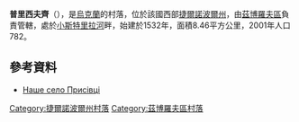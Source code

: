 {{coord|49|40|12|N|25|6|43|E|scale:30000|display=title}}

'''普里西夫齊'''（{{lang-uk|Присівці}}），是[[烏克蘭|烏克蘭]]的村落，位於該國西部[[捷爾諾波爾州|捷爾諾波爾州]]，由[[茲博羅夫區|茲博羅夫區]]負責管轄，處於[[小斯特里拉河|小斯特里拉河]]畔，始建於1532年，面積8.46平方公里，2001年人口782。

==參考資料==
* [https://web.archive.org/web/20100725075601/http://prysivci.org.ua/ Наше село Присівці]

{{DEFAULTSORT:Присівці}}
[[Category:捷爾諾波爾州村落|Category:捷爾諾波爾州村落]]
[[Category:茲博羅夫區村落|Category:茲博羅夫區村落]]


{{Ternopil-geo-stub}}